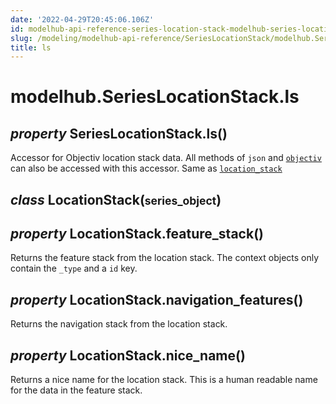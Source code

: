 ```yaml
---
date: '2022-04-29T20:45:06.106Z'
id: modelhub-api-reference-series-location-stack-modelhub-series-location-stack-ls
slug: /modeling/modelhub-api-reference/SeriesLocationStack/modelhub.SeriesLocationStack.ls/
title: ls
---
```


# modelhub.SeriesLocationStack.ls

<div>

<h2 class="signature-class"><span class="type-annotation"><em>property</em></span> <span class="additional-name">SeriesLocationStack.</span><span class="name">ls(</span>)</h2>


<div class="content">

Accessor for Objectiv location stack data. All methods of `json` and [`objectiv`](/docs/modeling/modelhub-api-reference/SeriesLocationStack/modelhub.SeriesLocationStack.objectiv/#modelhub.SeriesLocationStack.objectiv) can
also be accessed with this accessor. Same as [`location_stack`](/docs/modeling/modelhub-api-reference/SeriesLocationStack/modelhub.SeriesLocationStack.location-stack/#modelhub.SeriesLocationStack.location-stack)

<div class="class">

<h2 class="signature-class"><span class="type-annotation"><em>class</em></span> <span class="name">LocationStack(</span><small class="parameter-list"><span class="parameter" id="series_object">series_object</span></small>)</h2>


<div class="content">

<div>

<h2 class="signature-class"><span class="type-annotation"><em>property</em></span> <span class="additional-name">LocationStack.</span><span class="name">feature_stack(</span>)</h2>


<div class="content">

Returns the feature stack from the location stack. The context objects only contain the `_type`
and a `id` key.


</div>

</div>
<div>

<h2 class="signature-class"><span class="type-annotation"><em>property</em></span> <span class="additional-name">LocationStack.</span><span class="name">navigation_features(</span>)</h2>


<div class="content">

Returns the navigation stack from the location stack.


</div>

</div>
<div>

<h2 class="signature-class"><span class="type-annotation"><em>property</em></span> <span class="additional-name">LocationStack.</span><span class="name">nice_name(</span>)</h2>


<div class="content">

Returns a nice name for the location stack. This is a human readable name for the data in the
feature stack.


</div>

</div>

</div>

</div>

</div>

</div>
